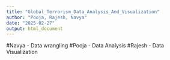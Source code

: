 ```yaml
---
title: "Global_Terrorism_Data_Analysis_And_Visualization"
author: "Pooja, Rajesh, Navya"
date: "2025-02-27"
output: html_document
---
```


#Navya - Data wrangling
#Pooja - Data Analysis 
#Rajesh - Data Visualization
